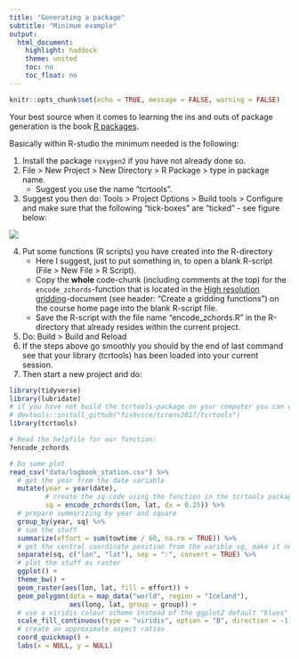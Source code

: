 ```yaml
---
title: "Generating a package"
subtitle: "Minimum example"
output: 
  html_document:
    highlight: haddock
    theme: united
    toc: no
    toc_float: no
---
```


```r
knitr::opts_chunk$set(echo = TRUE, message = FALSE, warning = FALSE)
```

Your best source when it comes to learning the ins and outs of package generation is the book [R packages](https://github.com/fishvice/tcrenv2016.git).

Basically within R-studio the minimum needed is the following:

1. Install the package `roxygen2` if you have not already done so.
2. File > New Project > New Directory > R Package > type in package name.
    - Suggest you use the name "tcrtools".
3. Suggest you then do: Tools > Project Options > Build tools > Configure and make sure that the following "tick-boxes" are "ticked" - see figure below:

<div style="width:300px; height=300px">
![](http://r-pkgs.had.co.nz/screenshots/build-reload-opts-2.png)
</div>

4. Put some functions (R scripts) you have created into the R-directory
    - Here I suggest, just to put something in, to open a blank R-script (File > New File > R Script).
    - Copy the **whole** code-chunk (including comments at the top) for the `encode_zchords`-function that is located in the [High resolution gridding](b_highresolutiongridding.html)-document (see header: "Create a gridding functions") on the course home page into the blank R-script file.
    - Save the R-script with the file name "encode_zchords.R" in the R-directory that already resides within the current project.
6. Do: Build > Build and Reload
7. If the steps above go smoothly you should by the end of last command see that your library (tcrtools) has been loaded into your current session.
8. Then start a new project and do:
```r
library(tidyverse)
library(lubridate)
# if you have not build the tcrtools-package on your computer you can do:
# devtools::install_github("fishvice/tcrenv2017/tcrtools")
library(tcrtools)

# Read the helpfile for our function:
?encode_zchords

# Do some plot
read_csv("data/logbook_station.csv") %>% 
  # get the year from the date variable
  mutate(year = year(date),
         # create the sq-code using the function in the tcrtools package
         sq = encode_zchords(lon, lat, dx = 0.25)) %>% 
  # prepare summarizing by year and square
  group_by(year, sq) %>% 
  # sum the stuff
  summarize(effort = sum(towtime / 60, na.rm = TRUE)) %>% 
  # get the central coordinate position from the varible sq, make it numerical
  separate(sq, c("lon", "lat"), sep = ":", convert = TRUE) %>% 
  # plot the stuff as raster
  ggplot() +
  theme_bw() +
  geom_raster(aes(lon, lat, fill = effort)) +
  geom_polygon(data = map_data("world", region = "Iceland"),
               aes(long, lat, group = group)) +
  # use a viridis colour scheme instead of the ggplot2 default "blues"
  scale_fill_continuous(type = "viridis", option = "B", direction = -1) +
  # create an approximate aspect ration
  coord_quickmap() +
  labs(x = NULL, y = NULL)
```

